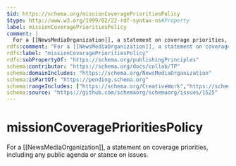 ```yaml
---
$id: https://schema.org/missionCoveragePrioritiesPolicy
$type: http://www.w3.org/1999/02/22-rdf-syntax-ns#Property
label: missionCoveragePrioritiesPolicy
comment: |
  For a [[NewsMediaOrganization]], a statement on coverage priorities, including any public agenda or stance on issues.
rdfs:comment: "For a [[NewsMediaOrganization]], a statement on coverage priorities, including any public agenda or stance on issues."
rdfs:label: "missionCoveragePrioritiesPolicy"
rdfs:subPropertyOf: "https://schema.org/publishingPrinciples"
schema:contributor: "https://schema.org/docs/collab/TP"
schema:domainIncludes: "https://schema.org/NewsMediaOrganization"
schema:isPartOf: "https://pending.schema.org"
schema:rangeIncludes: ["https://schema.org/CreativeWork","https://schema.org/URL"]
schema:source: "https://github.com/schemaorg/schemaorg/issues/1525"
---
```


# missionCoveragePrioritiesPolicy

For a [[NewsMediaOrganization]], a statement on coverage priorities, including any public agenda or stance on issues.

